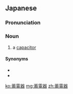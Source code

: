 ==Japanese==
{{ja-kanjitab|ちく|でん|き|yomi=o}}

===Pronunciation===
{{ja-pron|ちくでんき|y=o|acc=3|dev=2}}

===Noun===
{{ja-noun|ちくでんき}}

# {{lb|ja|dated|electronics|sort=ちくてんき}} a [[capacitor]]

====Synonyms====
* {{ja-r|コンデンサ}}
* {{ja-r|キャパシタ}}

[[ko:蓄電器]]
[[mg:蓄電器]]
[[zh:蓄電器]]
